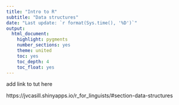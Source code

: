 ```yaml
---
title: "Intro to R"
subtitle: "Data structures"
date: "Last update: `r format(Sys.time(), '%D')`"
output: 
  html_document: 
    highlight: pygments
    number_sections: yes
    theme: united
    toc: yes
    toc_depth: 4
    toc_float: yes
---
```


add link to tut here

<under construction>

https://jvcasill.shinyapps.io/r_for_linguists/#section-data-structures
